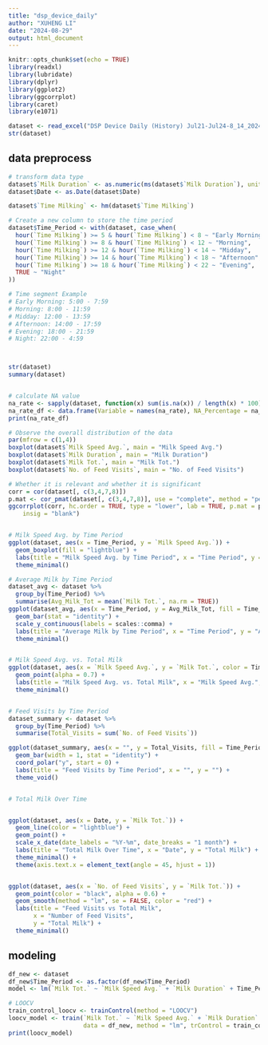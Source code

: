 ---
title: "dsp_device_daily"
author: "XUHENG LI"
date: "2024-08-29"
output: html_document
---

```{r setup, include=FALSE}
knitr::opts_chunk$set(echo = TRUE)
library(readxl)
library(lubridate)
library(dplyr)
library(ggplot2)
library(ggcorrplot)
library(caret)
library(e1071)
```


```{r}
dataset <- read_excel("DSP Device Daily (History) Jul21-Jul24-8_14_2024.xlsx")
str(dataset)

```

## data preprocess
```{r}
# transform data type
dataset$`Milk Duration` <- as.numeric(ms(dataset$`Milk Duration`), units = "seconds")
dataset$Date <- as.Date(dataset$Date)

dataset$`Time Milking` <- hm(dataset$`Time Milking`)

# Create a new column to store the time period
dataset$Time_Period <- with(dataset, case_when(
  hour(`Time Milking`) >= 5 & hour(`Time Milking`) < 8 ~ "Early Morning",
  hour(`Time Milking`) >= 8 & hour(`Time Milking`) < 12 ~ "Morning",
  hour(`Time Milking`) >= 12 & hour(`Time Milking`) < 14 ~ "Midday",
  hour(`Time Milking`) >= 14 & hour(`Time Milking`) < 18 ~ "Afternoon",
  hour(`Time Milking`) >= 18 & hour(`Time Milking`) < 22 ~ "Evening",
  TRUE ~ "Night" 
))

# Time segment Example
# Early Morning: 5:00 - 7:59
# Morning: 8:00 - 11:59
# Midday: 12:00 - 13:59
# Afternoon: 14:00 - 17:59
# Evening: 18:00 - 21:59
# Night: 22:00 - 4:59



str(dataset)
summary(dataset)


# calculate NA value
na_rate <- sapply(dataset, function(x) sum(is.na(x)) / length(x) * 100)
na_rate_df <- data.frame(Variable = names(na_rate), NA_Percentage = na_rate)
print(na_rate_df)
```
```{r}
# Observe the overall distribution of the data
par(mfrow = c(1,4))
boxplot(dataset$`Milk Speed Avg.`, main = "Milk Speed Avg.")
boxplot(dataset$`Milk Duration`, main = "Milk Duration")
boxplot(dataset$`Milk Tot.`, main = "Milk Tot.")
boxplot(dataset$`No. of Feed Visits`, main = "No. of Feed Visits")

# Whether it is relevant and whether it is significant
corr = cor(dataset[, c(3,4,7,8)])
p.mat <- cor_pmat(dataset[, c(3,4,7,8)], use = "complete", method = "pearson")
ggcorrplot(corr, hc.order = TRUE, type = "lower", lab = TRUE, p.mat = p.mat, 
    insig = "blank")


# Milk Speed Avg. by Time Period
ggplot(dataset, aes(x = Time_Period, y = `Milk Speed Avg.`)) +
  geom_boxplot(fill = "lightblue") +
  labs(title = "Milk Speed Avg. by Time Period", x = "Time Period", y = "Milk Speed Avg.") +
  theme_minimal()

# Average Milk by Time Period
dataset_avg <- dataset %>%
  group_by(Time_Period) %>%
  summarise(Avg_Milk_Tot = mean(`Milk Tot.`, na.rm = TRUE))
ggplot(dataset_avg, aes(x = Time_Period, y = Avg_Milk_Tot, fill = Time_Period)) +
  geom_bar(stat = "identity") +
  scale_y_continuous(labels = scales::comma) +  
  labs(title = "Average Milk by Time Period", x = "Time Period", y = "Average Milk Total") +
  theme_minimal()


# Milk Speed Avg. vs. Total Milk
ggplot(dataset, aes(x = `Milk Speed Avg.`, y = `Milk Tot.`, color = Time_Period)) +
  geom_point(alpha = 0.7) +
  labs(title = "Milk Speed Avg. vs. Total Milk", x = "Milk Speed Avg.", y = "Total Milk") +
  theme_minimal()


# Feed Visits by Time Period
dataset_summary <- dataset %>%
  group_by(Time_Period) %>%
  summarise(Total_Visits = sum(`No. of Feed Visits`))

ggplot(dataset_summary, aes(x = "", y = Total_Visits, fill = Time_Period)) +
  geom_bar(width = 1, stat = "identity") +
  coord_polar("y", start = 0) +
  labs(title = "Feed Visits by Time Period", x = "", y = "") +
  theme_void()


# Total Milk Over Time


ggplot(dataset, aes(x = Date, y = `Milk Tot.`)) +
  geom_line(color = "lightblue") +
  geom_point() +
  scale_x_date(date_labels = "%Y-%m", date_breaks = "1 month") +  
  labs(title = "Total Milk Over Time", x = "Date", y = "Total Milk") +
  theme_minimal() +
  theme(axis.text.x = element_text(angle = 45, hjust = 1))  


ggplot(dataset, aes(x = `No. of Feed Visits`, y = `Milk Tot.`)) +
  geom_point(color = "black", alpha = 0.6) +
  geom_smooth(method = "lm", se = FALSE, color = "red") + 
  labs(title = "Feed Visits vs Total Milk", 
       x = "Number of Feed Visits", 
       y = "Total Milk") +
  theme_minimal()

```




## modeling

```{r}
df_new <- dataset
df_new$Time_Period <- as.factor(df_new$Time_Period)
model <- lm(`Milk Tot.` ~ `Milk Speed Avg.` + `Milk Duration` + Time_Period + `No. of Feed Visits`, data = df_new)

# LOOCV
train_control_loocv <- trainControl(method = "LOOCV")  
loocv_model <- train(`Milk Tot.` ~ `Milk Speed Avg.` + `Milk Duration` + Time_Period + `No. of Feed Visits`,
                     data = df_new, method = "lm", trControl = train_control_loocv)
print(loocv_model)

```


